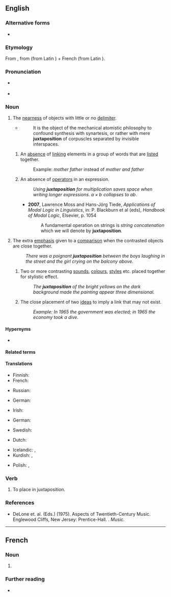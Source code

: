 {{also|juxta-position}}
==English==
{{wikipedia|dab=Juxtaposition}}

===Alternative forms===
* {{l|en|juxta-position}}

===Etymology===
From {{etyl|fr|en}} {{m|fr|juxtaposition}}, from {{etyl|la|en}} {{m|la|iuxtā||near}} (from Latin {{m|la|iungō||to join}}) + French {{m|fr|position||position}} (from Latin {{m|la|pōnō||to place}}).

===Pronunciation===
* {{a|UK|US}} {{IPA|/ˌdʒʌk.stə.pəˈzɪʃ.ən/|lang=en}}
* {{audio|en-us-juxtaposition.ogg|Audio (US)|lang=en}}

===Noun===
{{en-noun}}

# The [[nearness]] of objects with little or no [[delimiter]].
#* {{w|Samuel Taylor Coleridge}}
#*: It is the object of the mechanical atomistic philosophy to confound synthesis with synartesis, or rather with mere '''juxtaposition''' of corpuscles separated by invisible interspaces.
## {{lb|en|grammar}} An [[absence]] of [[link]]ing elements in a group of words that are [[list]]ed together.
##: Example: ''mother father'' instead of ''mother and father''
## {{lb|en|mathematics}} An absence of [[operator]]s in an expression.
##: ''Using '''juxtaposition''' for multiplication saves space when writing longer expressions. <math>a \times b \!</math> collapses to <math>ab\!</math>.''
##* '''2007''', Lawrence Moss and Hans-Jörg Tiede, ''Applications of Modal Logic in Linguistics'', in: P. Blackburn et al (eds), ''Handbook of Modal Logic'', Elsevier, p. 1054
##*: A fundamental operation on strings is ''string concatenation'' which we will denote by '''juxtaposition'''.
# The extra [[emphasis]] given to a [[comparison]] when the contrasted objects are close together.
#: ''There was a poignant '''juxtaposition''' between the boys laughing in the street and the girl crying on the balcony above.''
## {{lb|en|arts}} Two or more contrasting [[sound]]s, [[colour]]s, [[style]]s etc. placed together for stylistic effect.
##: ''The '''juxtaposition''' of the bright yellows on the dark background made the painting appear three dimensional.''
## {{lb|en|rhetoric}} The close placement of two [[idea]]s to imply a link that may not exist.
##: ''Example: In 1965 the government was elected; in 1965 the economy took a dive.''

====Hypernyms====
* {{l|en|position}}

====Related terms====
{{rel2
|juxtapose
|juxtaposed
|lang=en}}

====Translations====
{{trans-top|The nearness of objects with little or no delimiter}}
* Finnish: {{t|fi|vierekkäin asettelu}}
* French: {{t+|fr|juxtaposition|f}}
{{trans-mid}}
* Russian: {{t+|ru|бли́зость|f}}
{{trans-bottom}}

{{trans-top|grammar: absence of linking elements in a group of words that are listed together}}
{{trans-mid}}
{{trans-bottom}}

{{trans-top|mathematics: absence of operators}}
* German: {{t+|de|Juxtaposition|f}}
{{trans-mid}}
* Irish: {{t|ga|neas-suíomh|m}}
{{trans-bottom}}

{{trans-top|extra emphasis given to a comparison}}
* German: {{t+|de|Gegenüberstellung|f}}
{{trans-mid}}
* Swedish: {{t|sv|sida vid sida}}
{{trans-bottom}}

{{trans-top|arts: contrasting sounds or colours}}
* Dutch: {{t|nl|juxtapositie}}
{{trans-mid}}
{{trans-bottom}}

{{trans-top|rhetoric: placement of ideas}}
{{trans-mid}}
{{trans-bottom}}

{{checktrans-top}}
* Icelandic: {{t-check|is|hliðsetning|f}}, {{t-check|is|hliðstaða|f}}
* Kurdish: {{t+check|ku|berhev|alt=berhevdan}} <!-- was "[[berhev|berhevdan]]" - assumed inflected form or vocalised spelling; please verify if linking is acceptable. see [[User:Kephir/gadgets/xte#Translation_fixing]] -->, {{t+check|ku|berhev|alt=dan berhev}} <!-- was "dan [[berhev]]" - assumed inflected form or vocalised spelling; please verify if linking is acceptable. see [[User:Kephir/gadgets/xte#Translation_fixing]] -->
{{trans-mid}}
* Polish: {{t-check|pl|zestawienie}}, {{t+check|pl|porównanie}}
{{trans-bottom}}

===Verb===
{{en-verb}}

# To place in juxtaposition.

===References===
* DeLone et. al. (Eds.) (1975). Aspects of Twentieth-Century Music. Englewood Cliffs, New Jersey: Prentice-Hall. {{ISBN|0130493465}}. ''Music.''

----

==French==

===Noun===
{{fr-noun|f}}

# {{l|en|juxtaposition}}

===Further reading===
* {{R:TLFi}}